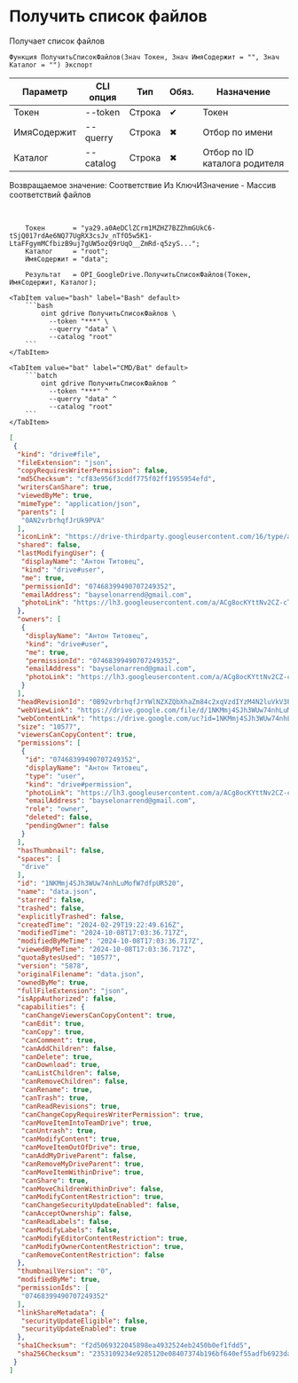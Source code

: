 ﻿---
sidebar_position: 3
---


# Получить список файлов
 Получает список файлов



`Функция ПолучитьСписокФайлов(Знач Токен, Знач ИмяСодержит = "", Знач Каталог = "") Экспорт`

  | Параметр | CLI опция | Тип | Обяз. | Назначение |
  |-|-|-|-|-|
  | Токен | --token | Строка | &#x2714; | Токен |
  | ИмяСодержит | --querry | Строка | &#x2716; | Отбор по имени |
  | Каталог | --catalog | Строка | &#x2716; | Отбор по ID каталога родителя |

  
  Возвращаемое значение:   Соответствие Из КлючИЗначение - Массив соответствий файлов

<br/>




```bsl title="Пример использования для 1С:Предприятие/OneScript"
    Токен       = "ya29.a0AeDClZCrm1MZHZ7BZZhmGUkC6-tSjQ017rdAe6NQ77UgRX3csJv_nTfO5w5K1-LtaFFgymMCfbizB9uj7gUW5ozQ9rUqO__ZmRd-q5zyS...";
    Каталог     = "root";
    ИмяСодержит = "data";

    Результат   = OPI_GoogleDrive.ПолучитьСписокФайлов(Токен, ИмяСодержит, Каталог);
```
    

 <Tabs>
  
    <TabItem value="bash" label="Bash" default>
        ```bash
            oint gdrive ПолучитьСписокФайлов \
              --token "***" \
              --querry "data" \
              --catalog "root"
        ```
    </TabItem>
  
    <TabItem value="bat" label="CMD/Bat" default>
        ```batch
            oint gdrive ПолучитьСписокФайлов ^
              --token "***" ^
              --querry "data" ^
              --catalog "root"
        ```
    </TabItem>
</Tabs>


```json title="Результат"
[
 {
  "kind": "drive#file",
  "fileExtension": "json",
  "copyRequiresWriterPermission": false,
  "md5Checksum": "cf83e956f3cddf775f02ff1955954efd",
  "writersCanShare": true,
  "viewedByMe": true,
  "mimeType": "application/json",
  "parents": [
   "0AN2vrbrhqfJrUk9PVA"
  ],
  "iconLink": "https://drive-thirdparty.googleusercontent.com/16/type/application/json",
  "shared": false,
  "lastModifyingUser": {
   "displayName": "Антон Титовец",
   "kind": "drive#user",
   "me": true,
   "permissionId": "07468399490707249352",
   "emailAddress": "bayselonarrend@gmail.com",
   "photoLink": "https://lh3.googleusercontent.com/a/ACg8ocKYttNv2CZ-cTTuE90Zmht_PwnGc0YnjM1IUllXsTVORfZFVPU=s64"
  },
  "owners": [
   {
    "displayName": "Антон Титовец",
    "kind": "drive#user",
    "me": true,
    "permissionId": "07468399490707249352",
    "emailAddress": "bayselonarrend@gmail.com",
    "photoLink": "https://lh3.googleusercontent.com/a/ACg8ocKYttNv2CZ-cTTuE90Zmht_PwnGc0YnjM1IUllXsTVORfZFVPU=s64"
   }
  ],
  "headRevisionId": "0B92vrbrhqfJrYWlNZXZQbXhaZm84c2xqVzdIYzM4N2luVkV3PQ",
  "webViewLink": "https://drive.google.com/file/d/1NKMmj4SJh3WUw74nhLuMofW7dfpUR520/view?usp=drivesdk",
  "webContentLink": "https://drive.google.com/uc?id=1NKMmj4SJh3WUw74nhLuMofW7dfpUR520&export=download",
  "size": "10577",
  "viewersCanCopyContent": true,
  "permissions": [
   {
    "id": "07468399490707249352",
    "displayName": "Антон Титовец",
    "type": "user",
    "kind": "drive#permission",
    "photoLink": "https://lh3.googleusercontent.com/a/ACg8ocKYttNv2CZ-cTTuE90Zmht_PwnGc0YnjM1IUllXsTVORfZFVPU=s64",
    "emailAddress": "bayselonarrend@gmail.com",
    "role": "owner",
    "deleted": false,
    "pendingOwner": false
   }
  ],
  "hasThumbnail": false,
  "spaces": [
   "drive"
  ],
  "id": "1NKMmj4SJh3WUw74nhLuMofW7dfpUR520",
  "name": "data.json",
  "starred": false,
  "trashed": false,
  "explicitlyTrashed": false,
  "createdTime": "2024-02-29T19:22:49.616Z",
  "modifiedTime": "2024-10-08T17:03:36.717Z",
  "modifiedByMeTime": "2024-10-08T17:03:36.717Z",
  "viewedByMeTime": "2024-10-08T17:03:36.717Z",
  "quotaBytesUsed": "10577",
  "version": "5878",
  "originalFilename": "data.json",
  "ownedByMe": true,
  "fullFileExtension": "json",
  "isAppAuthorized": false,
  "capabilities": {
   "canChangeViewersCanCopyContent": true,
   "canEdit": true,
   "canCopy": true,
   "canComment": true,
   "canAddChildren": false,
   "canDelete": true,
   "canDownload": true,
   "canListChildren": false,
   "canRemoveChildren": false,
   "canRename": true,
   "canTrash": true,
   "canReadRevisions": true,
   "canChangeCopyRequiresWriterPermission": true,
   "canMoveItemIntoTeamDrive": true,
   "canUntrash": true,
   "canModifyContent": true,
   "canMoveItemOutOfDrive": true,
   "canAddMyDriveParent": false,
   "canRemoveMyDriveParent": true,
   "canMoveItemWithinDrive": true,
   "canShare": true,
   "canMoveChildrenWithinDrive": false,
   "canModifyContentRestriction": true,
   "canChangeSecurityUpdateEnabled": false,
   "canAcceptOwnership": false,
   "canReadLabels": false,
   "canModifyLabels": false,
   "canModifyEditorContentRestriction": true,
   "canModifyOwnerContentRestriction": true,
   "canRemoveContentRestriction": false
  },
  "thumbnailVersion": "0",
  "modifiedByMe": true,
  "permissionIds": [
   "07468399490707249352"
  ],
  "linkShareMetadata": {
   "securityUpdateEligible": false,
   "securityUpdateEnabled": true
  },
  "sha1Checksum": "f2d5069322045898ea4932524eb2450b0ef1fdd5",
  "sha256Checksum": "2353109234e9285120e08407374b196bf640ef55adfb6923da467a52d9b28084"
 }
]
```
